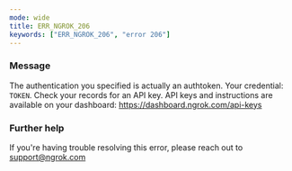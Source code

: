 ```yaml
---
mode: wide
title: ERR_NGROK_206
keywords: ["ERR_NGROK_206", "error 206"]
---
```


### Message

The authentication you specified is actually an authtoken. Your credential: `TOKEN`. Check your records for an API key. API keys and instructions are available on your dashboard: https://dashboard.ngrok.com/api-keys

### Further help

If you're having trouble resolving this error, please reach out to [support@ngrok.com](mailto:support@ngrok.com?subject=Help%20with%20ERR_NGROK_206)
